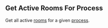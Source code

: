 
## Get Active Rooms For Process

<OperationInfo method='get' path='/rooms/v2/{appId}/list/{processId}/active' />

Get all active [rooms](https://hathora.dev/docs/concepts/hathora-entities#room) for a given [process](https://hathora.dev/docs/concepts/hathora-entities#process).
